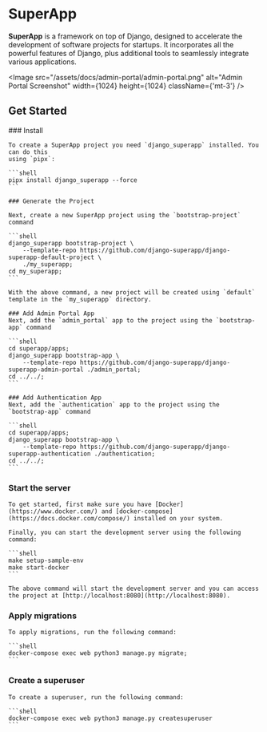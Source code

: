 
# SuperApp

**SuperApp** is a framework on top of Django, designed to accelerate the development of software projects for startups. It incorporates all the powerful features of Django, plus additional tools to seamlessly integrate various applications.

<Image src="/assets/docs/admin-portal/admin-portal.png" alt="Admin Portal Screenshot" width={1024} height={1024} className={'mt-3'} />


## Get Started

<Steps>
    ### Install

    To create a SuperApp project you need `django_superapp` installed. You can do this
    using `pipx`:

    ```shell
    pipx install django_superapp --force
    ```

    ### Generate the Project

    Next, create a new SuperApp project using the `bootstrap-project` command

    ```shell
    django_superapp bootstrap-project \
        --template-repo https://github.com/django-superapp/django-superapp-default-project \
        ./my_superapp;
    cd my_superapp;
    ```

    With the above command, a new project will be created using `default` template in the `my_superapp` directory.

    ### Add Admin Portal App
    Next, add the `admin_portal` app to the project using the `bootstrap-app` command

    ```shell
    cd superapp/apps;
    django_superapp bootstrap-app \
        --template-repo https://github.com/django-superapp/django-superapp-admin-portal ./admin_portal;
    cd ../../;
    ```

    ### Add Authentication App
    Next, add the `authentication` app to the project using the `bootstrap-app` command

    ```shell
    cd superapp/apps;
    django_superapp bootstrap-app \
        --template-repo https://github.com/django-superapp/django-superapp-authentication ./authentication;
    cd ../../;
    ```

### Start the server
    To get started, first make sure you have [Docker](https://www.docker.com/) and [docker-compose](https://docs.docker.com/compose/) installed on your system.

    Finally, you can start the development server using the following command:

    ```shell
    make setup-sample-env
    make start-docker
    ```

    The above command will start the development server and you can access the project at [http://localhost:8080](http://localhost:8080).


### Apply migrations

    To apply migrations, run the following command:

    ```shell
    docker-compose exec web python3 manage.py migrate;
    ```

### Create a superuser

    To create a superuser, run the following command:

    ```shell
    docker-compose exec web python3 manage.py createsuperuser
    ```
</Steps>

